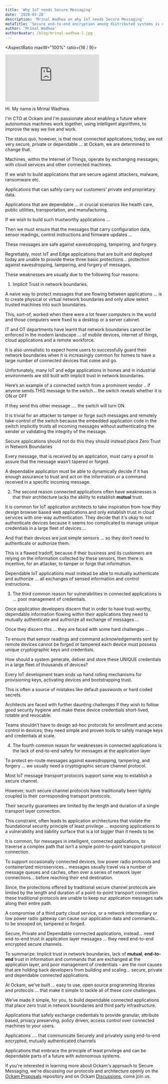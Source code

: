 ```yaml
---
title: 'Why IoT needs Secure Messaging'
date: '2020-03-28'
description: 'Mrinal Wadhwa on why IoT needs Secure Messaging'
metaTitle: 'Secure end-to-end encryption among distributed systems is critical for a Trust Architecture.'
author: 'Mrinal Wadhwa'
authorAvatar: /blog/mrinal-wadhwa-1.jpg
---
```


<AspectRatio maxW="100%" ratio={16 / 9}>
  <iframe
    src="https://www.youtube.com/embed/_rwsHF9HrNg"
    title="YouTube video player"
    frameborder="0"
    allow="accelerometer; autoplay; clipboard-write; encrypted-media; gyroscope; picture-in-picture"
    allowFullScreen
  ></iframe>
</AspectRatio>

Hi. My name is Mrinal Wadhwa.

I'm CTO at Ockam and I'm passionate about enabling a future where autonomous machines work together,
using intelligent algorithms, to improve the way we live and work.

The status quo, however, is that most connected applications, today, are not very secure, private
or dependable ... at Ockam, we are determined to change that.

Machines, within the Internet of Things, operate by exchanging messages, with cloud services and
other connected machines.

If we wish to build applications that are secure against attackers, malware, ransomware etc.

Applications that can safely carry our customers’ private and proprietary data.

Applications that are dependable ... in crucial scenarios like health care, public utilities, transportation, and manufacturing.

If we wish to build such trustworthy applications …

Then we must ensure that the messages that carry configuration data, sensor readings, control
instructions and firmware updates ...

These messages are safe against eavesdropping, tampering, and forgery.

Regrettably, most IoT and Edge applications that are built and deployed today are unable to provide
these three basic protections… protection against eavesdropping, tampering, and forgery of messages.

These weaknesses are usually due to the following four reasons:

1. Implicit Trust in network boundaries.

A naive way to protect messages that are flowing between applications … is to create physical or
virtual network boundaries and only allow select trusted machines into such boundaries.

This, sort-of, worked when there were a lot fewer computers in the world and those computers were
fixed to a desktop or a server cabinet.

IT and OT departments have learnt that network boundaries cannot be enforced in the modern
landscape … of mobile devices, internet of things, cloud applications and a remote workforce.

It is also unrealistic to expect home users to successfully guard their network boundaries when it
is increasingly common for homes to have a large number of connected devices that come and go.

Unfortunately, many IoT and edge applications in homes and in industrial environments are still
built with implicit trust in network boundaries.

Here’s an example of a connected switch from a prominent vendor .. if anyone sends THIS message to
the switch… the switch reveals whether it is ON or OFF

If they send this other message …. the switch will turn ON.

It is trivial for an attacker to tamper or forge such messages and remotely take-control of the
switch because the embedded application code in the switch implicitly trusts all incoming messages
without authenticating the sender or validating the integrity of the message.

Secure applications should not do this they should instead place Zero Trust in Network Boundaries

Every message, that is received by an application, must carry a proof to assure that the message
wasn’t tapered or forged.

A dependable application must be able to dynamically decide if it has enough assurance to trust
and act on the information or a command received in a specific incoming message.

2. The second reason connected applications often have weaknesses is that their architecture
   lacks the ability to establish **mutual** trust.

It is common for IoT application architects to take inspiration from how they design browser based
web applications and only establish trust in cloud services with one-way authentication. They
decide that it's okay to not authenticate devices because it seems too complicated to manage unique
credentials in a large fleet of devices …

And that their devices are just simple sensors … so they don’t need to authenticate or authorize them.

This is a flawed tradoff, because if their business and its customers are relying on the information
collected by these sensors, then there is incentive, for an attacker, to tamper or forge that information.

Dependable IoT applications must instead be able to mutually authenticate and authorize … all
exchanges of sensed information and control instructions.

3. The third common reason for vulnerabilities in connected applications is … poor management of
   credentials.

Once application developers discern that in order to have trust-worthy,
dependable information flowing within their applications they need to mutually authenticate and
authorize all exchange of messages …

Once they discern this … they are faced with some hard challenges …

To ensure that sensor readings and command acknowledgements sent by remote devices cannot be
forged or tampered each device must possess unique cryptographic keys and credentials.

How should a system generate, deliver and store these UNIQUE credentials in a large fleet of
thousands of devices?

Every IoT development team ends up hand rolling mechanisms for provisioning keys, activating
devices and bootstrapping trust.

This is often a source of mistakes like default passwords or hard coded secrets.

Architects are faced with further daunting challenges if they wish to follow good security hygiene
and make these device credentials short-lived, rotable and revocable.

Teams shouldn’t have to design ad-hoc protocols for enrollment and access control in devices; they
need simple and proven tools to safely manage keys and credentials at scale.

4. The fourth common reason for weaknesses in connected applications is the lack of end-to-end
   safety for messages at the application layer

To protect en-route messages against eavesdropping, tampering, and forgery … we usually need a
cryptographic secure channel protocol.

Most IoT message transport protocols support some way to establish a secure channel.

However, such secure channel protocols have traditionally been tightly coupled to their
corresponding transport protocols.

Their security guarantees are limited by the length and duration of a single transport layer connection.

This constraint, often leads to application architectures that violate the foundational security
principle of least privilege ... exposing applications to a vulnerability and liability surface that
is a lot bigger than it needs to be.

It is common, for messages in intelligent, connected applications, to traverse a complex path that
isn’t a simple point-to-point transport protocol connection.

To support occasionally connected devices, low power radio protocols and
containerized microservices... messages usually travel via a number of message queues and caches,
often over a series of network layer connections… before reaching their end destination.

Since, the protections offered by traditional secure channel protocols are limited by the length
and duration of a point-to-point transport connection these traditional protocols are unable to keep
our application messages safe along their entire path.

A compromise of a third party cloud service, or a network intermediary or low power radio gateway
can cause our application data and commands… to be snooped on, tampered or forged.

Secure, Private and Dependable connected applications, instead… need end-to-end trust in application
layer messages … they need end-to-end encrypted secure channels.

To summarize:
Implicit trust in network boundaries, lack of **mutual**, **end-to-end** trust in information and
commands that are exchanged at the application layer, and poor management of credentials - are the
root causes that are holding back developers from building and scaling... secure, private and
dependable connected applications.

At Ockam, we’ve built … easy to use, open source programming libraries and protocols … that make it
simple to tackle all of these core challenges.

We’ve made it simple, for you, to build dependable connected applications that place zero trust in
network boundaries and third party infrastructure.

Applications that safely exchange credentials to provide granular, attribute based, privacy
preserving, policy driven, access control over connected machines to your users.

Applications .... that communicate Securely and privately using end-to-end encrypted, mutually
authenticated channels

Applications that embrace the principle of least privilege and can be dependable parts of a
future with autonomous systems.

If you're interested in learning more about Ockam's approach to Secure Messaging, we're discussing our protocols
and architecture openly on the [Ockam Proposals](https://github.com/ockam-network/) repository and on Ockam
[Discussions](https://github.com/ockam-network/ockam/discussions), come join us.
